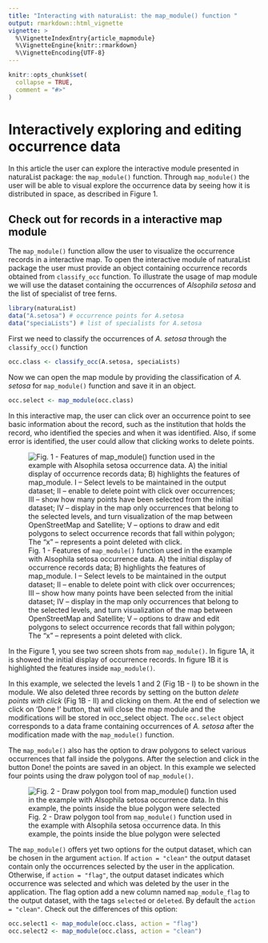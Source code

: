 ```yaml
---
title: "Interacting with naturaList: the map_module() function "
output: rmarkdown::html_vignette
vignette: >
  %\VignetteIndexEntry{article_mapmodule}
  %\VignetteEngine{knitr::rmarkdown}
  %\VignetteEncoding{UTF-8}
---
```


```r
knitr::opts_chunk$set(
  collapse = TRUE,
  comment = "#>"
)
```

# Interactively exploring and editing occurrence data

In this article the user can explore the interactive module presented in naturaList package: the `map_module()` function. Through `map_module()` the user will be able to visual explore the occurrence data by seeing how it is distributed in space, as described in Figure 1.

## Check out for records in a interactive map module

The `map_module()` function allow the user to visualize the occurrence records in a interactive map. To open the interactive module of naturaList package the user must provide an object containing occurrence records obtained from `classify_occ` function. To illustrate the usage of map module we will use the dataset containing the occurrences of *Alsophila setosa* and the list of specialist of tree ferns.

```r

library(naturaList)
data("A.setosa") # occurrence points for A.setosa
data("speciaLists") # list of specialists for A.setosa


```

First we need to classify the occurrences of *A. setosa* through the `classify_occ()` function

```r

occ.class <- classify_occ(A.setosa, speciaLists)

```

Now we can open the map module by providing the classification of *A. setosa* for `map_module()` function and save it in an object.

```r

occ.select <- map_module(occ.class)

```

In this interactive map, the user can click over an occurrence point to see basic information about the record, such as the institution that holds the record, who identified the species and when it was identified. Also, if some error is identified, the user could allow that clicking works to delete points.

![Fig. 1 - Features of `map_module()` function used in the example with Alsophila setosa occurrence data. A) the initial display of occurrence records data; B) highlights the features of map_module. I -- Select levels to be maintained in the output dataset; II -- enable to delete point with click over occurrences; III -- show how many points have been selected from the initial dataset; IV -- display in the map only occurrences that belong to the selected levels, and turn visualization of the map between OpenStreetMap and Satellite; V -- options to draw and edit polygons to select occurrence records that fall within polygon; The "x" -- represents a point deleted with click.](../vignettes/fig_map_module.png)

In the Figure 1, you see two screen shots from `map_module()`. In figure 1A, it is showed the initial display of occurrence records. In figure 1B it is highlighted the features inside `map_module()`.

In this example, we selected the levels 1 and 2 (Fig 1B - I) to be shown in the module. We also deleted three records by setting on the button *delete points with click* (Fig 1B - II) and clicking on them. At the end of selection we click on 'Done !' button, that will close the map module and the modifications will be stored in occ_select object. The `occ.select` object corresponds to a data frame containing occurrences of *A. setosa* after the modification made with the `map_module()` function.

The `map_module()` also has the option to draw polygons to select various occurrences that fall inside the polygons. After the selection and click in the button Done! the points are saved in an object. In this example we selected four points using the draw polygon tool of `map_module()`.

![Fig. 2 - Draw polygon tool from `map_module()` function used in the example with Alsophila setosa occurrence data. In this example, the points inside the blue polygon were selected](../vignettes/draw_polygon.png)

The `map_module()` offers yet two options for the output dataset, which can be chosen in the argument `action`. If `action = "clean"` the output dataset contain only the occurrences selected by the user in the application. Otherwise, if `action = "flag"`, the output dataset indicates which occurrence was selected and which was deleted by the user in the application. The flag option add a new column named `map_module_flag` to the output dataset, with the tags `selected` or `deleted`. By default the `action = "clean"`. Check out the differences of this option:

```r

occ.select1 <- map_module(occ.class, action = "flag")
occ.select2 <- map_module(occ.class, action = "clean")

```

